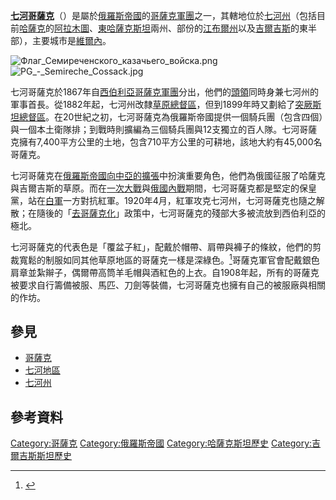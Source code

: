 

'''[[七河地區|七河]][[哥薩克|哥薩克]]'''（{{lang-ru|Семиреченское казачье войско}}）是屬於[[俄羅斯帝國|俄羅斯帝國]]的[[哥薩克軍團|哥薩克軍團]]之一，其轄地位於[[七河州|七河州]]（包括目前[[哈薩克|哈薩克]]的[[阿拉木圖州|阿拉木圖]]、[[東哈薩克斯坦州|東哈薩克斯坦]]兩州、部份的[[江布爾州|江布爾州]]以及[[吉爾吉斯|吉爾吉斯]]的東半部），主要城市是[[阿拉木圖|維爾內]]。

[[File:Флаг_Семиреченского_казачьего_войска.png|thumb]]
[[File:PG_-_Semireche_Cossack.jpg|thumb]]

七河哥薩克於1867年自[[西伯利亞哥薩克軍團|西伯利亞哥薩克軍團]]分出，他們的[[頭領|頭領]]同時身兼七河州的軍事首長。從1882年起，七河州改隸[[草原總督區|草原總督區]]，但到1899年時又劃給了[[突厥斯坦總督區|突厥斯坦總督區]]。在20世紀之初，七河哥薩克為俄羅斯帝國提供一個騎兵團（包含四個{{link-en|百人隊|Sotnia}}）與一個本土衛隊排；到戰時則擴編為三個騎兵團與12支獨立的百人隊。七河哥薩克擁有7,400平方公里的土地，包含710平方公里的可耕地，該地大約有45,000名哥薩克。

七河哥薩克在[[俄羅斯入侵突厥斯坦|俄羅斯帝國向中亞的擴張]]中扮演重要角色，他們為俄國征服了哈薩克與吉爾吉斯的草原。而在[[一次大戰|一次大戰]]與[[俄國內戰|俄國內戰]]期間，七河哥薩克都是堅定的保皇黨，站在[[白軍|白軍]]一方對抗紅軍。1920年4月，紅軍攻克七河州，七河哥薩克也隨之解散；在隨後的「[[去哥薩克化|去哥薩克化]]」政策中，七河哥薩克的殘部大多被流放到西伯利亞的極北。

七河哥薩克的代表色是「覆盆子紅」，配戴於帽帶、肩帶與褲子的條紋，他們的剪裁寬鬆的制服如同其他草原地區的哥薩克一樣是深綠色。<ref>{{cite book|first=Vladimir A.|last=Emmanuel|pages=89 & 99|title=The Russian Imperial Cavalry in 1914|ISBN=978-0-9889532-1-5}}</ref>哥薩克軍官會配戴銀色肩章並紮辮子，偶爾帶高筒羊毛帽與酒紅色的上衣。自1908年起，所有的哥薩克被要求自行籌備被服、馬匹、刀劍等裝備，七河哥薩克也擁有自己的被服廠與相關的作坊。

== 參見 ==
*[[哥薩克|哥薩克]]
*[[七河地區|七河地區]]
*[[七河州|七河州]]

== 參考資料 ==
{{reflist|colwidth=30em}}

[[Category:哥薩克|Category:哥薩克]]
[[Category:俄羅斯帝國|Category:俄羅斯帝國]]
[[Category:哈薩克斯坦歷史|Category:哈薩克斯坦歷史]]
[[Category:吉爾吉斯斯坦歷史|Category:吉爾吉斯斯坦歷史]]